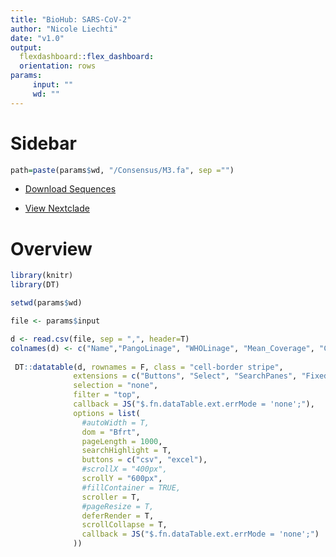 ```yaml
---
title: "BioHub: SARS-CoV-2"
author: "Nicole Liechti"
date: "v1.0"
output: 
  flexdashboard::flex_dashboard:
  orientation: rows
params:
     input: ""
     wd: ""
---
```


# Sidebar {.sidebar}
```r
path=paste(params$wd, "/Consensus/M3.fa", sep ="")
```


* [Download Sequences](`r paste(params$wd, "/Consensus/allSequences.fasta", sep ="")`)

* [View Nextclade](https://clades.nextstrain.org/){target="_blank"}


# Overview


```r

library(knitr)
library(DT)

setwd(params$wd)

file <- params$input

d <- read.csv(file, sep = ",", header=T)
colnames(d) <- c("Name","PangoLinage", "WHOLinage", "Mean_Coverage", "Coverage_minDP10", "%_Coverage_minDP10", "MappedReads", "TotalReads", "%N_Consensus", "Vadr_QC", "Variants Homozygot", "Variants Heterozygot", "Mutations_Furin")
 
 DT::datatable(d, rownames = F, class = "cell-border stripe",
              extensions = c("Buttons", "Select", "SearchPanes", "FixedColumns"),
              selection = "none",
              filter = "top",
              callback = JS("$.fn.dataTable.ext.errMode = 'none';"),
              options = list(
                #autoWidth = T,
                dom = "Bfrt",
                pageLength = 1000,
                searchHighlight = T,
                buttons = c("csv", "excel"),
                #scrollX = "400px",
                scrollY = "600px",
                #fillContainer = TRUE,
                scroller = T,
                #pageResize = T,
                deferRender = T,
                scrollCollapse = T,
                callback = JS("$.fn.dataTable.ext.errMode = 'none';")
              ))

```
